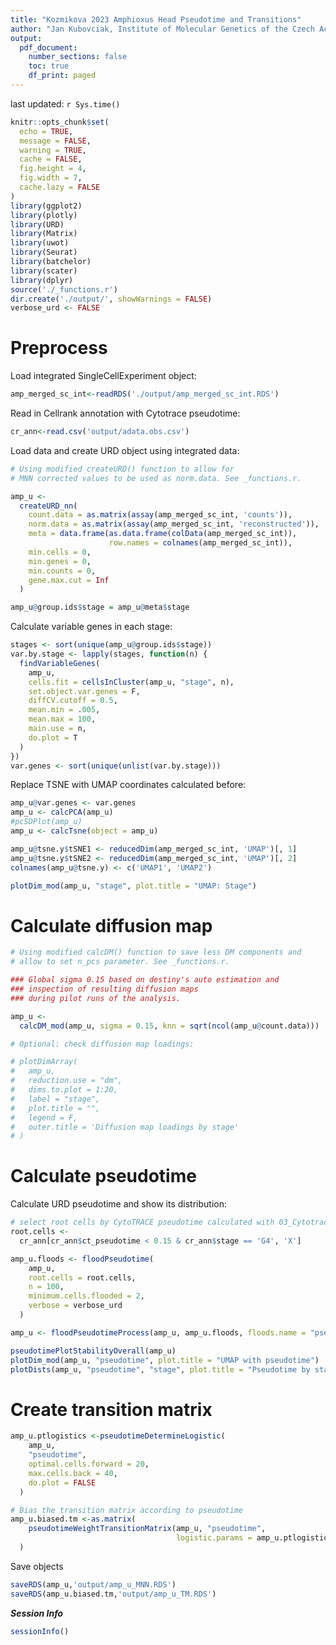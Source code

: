 ```yaml
---
title: "Kozmikova 2023 Amphioxus Head Pseudotime and Transitions"
author: "Jan Kubovciak, Institute of Molecular Genetics of the Czech Academy of Sciences"
output:
  pdf_document:
    number_sections: false
    toc: true
    df_print: paged
---
```


last updated: `r Sys.time()`

```r
knitr::opts_chunk$set(
  echo = TRUE,
  message = FALSE,
  warning = TRUE,
  cache = FALSE,
  fig.height = 4,
  fig.width = 7,
  cache.lazy = FALSE
)
library(ggplot2)
library(plotly)
library(URD)
library(Matrix)
library(uwot)
library(Seurat)
library(batchelor)
library(scater)
library(dplyr)
source('./_functions.r')
dir.create('./output/', showWarnings = FALSE)
verbose_urd <- FALSE

```

# Preprocess

Load integrated SingleCellExperiment object:

```r
amp_merged_sc_int<-readRDS('./output/amp_merged_sc_int.RDS')
```


Read in Cellrank annotation with Cytotrace pseudotime:

```r
cr_ann<-read.csv('output/adata.obs.csv')

```


Load data and create URD object using integrated data:

```r
# Using modified createURD() function to allow for
# MNN corrected values to be used as norm.data. See _functions.r.

amp_u <-
  createURD_nn(
    count.data = as.matrix(assay(amp_merged_sc_int, 'counts')),
    norm.data = as.matrix(assay(amp_merged_sc_int, 'reconstructed')),
    meta = data.frame(as.data.frame(colData(amp_merged_sc_int)),
                      row.names = colnames(amp_merged_sc_int)),
    min.cells = 0,
    min.genes = 0,
    min.counts = 0,
    gene.max.cut = Inf
  )

amp_u@group.ids$stage = amp_u@meta$stage

```

Calculate variable genes in each stage:

```r
stages <- sort(unique(amp_u@group.ids$stage))
var.by.stage <- lapply(stages, function(n) {
  findVariableGenes(
    amp_u,
    cells.fit = cellsInCluster(amp_u, "stage", n),
    set.object.var.genes = F,
    diffCV.cutoff = 0.5,
    mean.min = .005,
    mean.max = 100,
    main.use = n,
    do.plot = T
  )
})
var.genes <- sort(unique(unlist(var.by.stage)))
```

Replace TSNE with UMAP coordinates calculated before:

```r
amp_u@var.genes <- var.genes
amp_u <- calcPCA(amp_u)
#pcSDPlot(amp_u)
amp_u <- calcTsne(object = amp_u)

amp_u@tsne.y$tSNE1 <- reducedDim(amp_merged_sc_int, 'UMAP')[, 1]
amp_u@tsne.y$tSNE2 <- reducedDim(amp_merged_sc_int, 'UMAP')[, 2]
colnames(amp_u@tsne.y) <- c('UMAP1', 'UMAP2')

plotDim_mod(amp_u, "stage", plot.title = "UMAP: Stage")
```

# Calculate diffusion map

```r
# Using modified calcDM() function to save less DM components and
# allow to set n_pcs parameter. See _functions.r.

### Global sigma 0.15 based on destiny's auto estimation and
### inspection of resulting diffusion maps
### during pilot runs of the analysis.

amp_u <-
  calcDM_mod(amp_u, sigma = 0.15, knn = sqrt(ncol(amp_u@count.data)))

# Optional: check diffusion map loadings:

# plotDimArray(
#   amp_u,
#   reduction.use = "dm",
#   dims.to.plot = 1:20,
#   label = "stage",
#   plot.title = "",
#   legend = F,
#   outer.title = 'Diffusion map loadings by stage'
# )

```

# Calculate pseudotime 

Calculate URD pseudotime and show its distribution:

```r
# select root cells by CytoTRACE pseudotime calculated with 03_Cytotrace_pseudotime.py.
root.cells <-
  cr_ann[cr_ann$ct_pseudotime < 0.15 & cr_ann$stage == 'G4', 'X']

amp_u.floods <- floodPseudotime(
    amp_u,
    root.cells = root.cells,
    n = 100,
    minimum.cells.flooded = 2,
    verbose = verbose_urd
  )

amp_u <- floodPseudotimeProcess(amp_u, amp_u.floods, floods.name = "pseudotime")

pseudotimePlotStabilityOverall(amp_u)
plotDim_mod(amp_u, "pseudotime", plot.title = "UMAP with pseudotime")
plotDists(amp_u, "pseudotime", "stage", plot.title = "Pseudotime by stage")
```

# Create transition matrix

```r

amp_u.ptlogistics <-pseudotimeDetermineLogistic(
    amp_u,
    "pseudotime",
    optimal.cells.forward = 20,
    max.cells.back = 40,
    do.plot = FALSE
  )

# Bias the transition matrix according to pseudotime
amp_u.biased.tm <-as.matrix(
    pseudotimeWeightTransitionMatrix(amp_u, "pseudotime",
                                     logistic.params = amp_u.ptlogistics)
  )

```

Save objects

```r
saveRDS(amp_u,'output/amp_u_MNN.RDS')
saveRDS(amp_u.biased.tm,'output/amp_u_TM.RDS')
```


***Session Info***

```r
sessionInfo()
```
